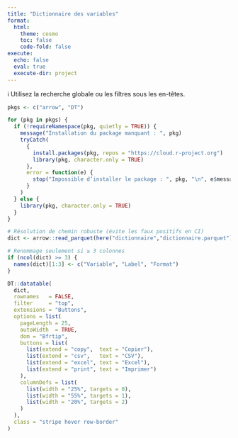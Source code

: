 ```yaml
---
title: "Dictionnaire des variables"
format:
  html:
    theme: cosmo
    toc: false
    code-fold: false
execute:
  echo: false
  eval: true
  execute-dir: project
---
```


::: {.box .note}
ℹ️ Utilisez la recherche globale ou les filtres sous les en-têtes.
:::

```r
pkgs <- c("arrow", "DT")

for (pkg in pkgs) {
  if (!requireNamespace(pkg, quietly = TRUE)) {
    message("Installation du package manquant : ", pkg)
    tryCatch(
      {
        install.packages(pkg, repos = "https://cloud.r-project.org")
        library(pkg, character.only = TRUE)
      },
      error = function(e) {
        stop("Impossible d’installer le package : ", pkg, "\n", e$message, call. = FALSE)
      }
    )
  } else {
    library(pkg, character.only = TRUE)
  }
}

```


```r
# Résolution de chemin robuste (évite les faux positifs en CI)
dict <- arrow::read_parquet(here("dictionnaire","dictionnaire.parquet"))

# Renommage seulement si ≥ 3 colonnes
if (ncol(dict) >= 3) {
  names(dict)[1:3] <- c("Variable", "Label", "Format")
}

DT::datatable(
  dict,
  rownames   = FALSE,
  filter     = "top",
  extensions = "Buttons",
  options = list(
    pageLength = 25,
    autoWidth  = TRUE,
    dom = "Bfrtip",
    buttons = list(
      list(extend = "copy",  text = "Copier"),
      list(extend = "csv",   text = "CSV"),
      list(extend = "excel", text = "Excel"),
      list(extend = "print", text = "Imprimer")
    ),
    columnDefs = list(
      list(width = "25%", targets = 0),
      list(width = "55%", targets = 1),
      list(width = "20%", targets = 2)
    )
  ),
  class = "stripe hover row-border"
)
```
